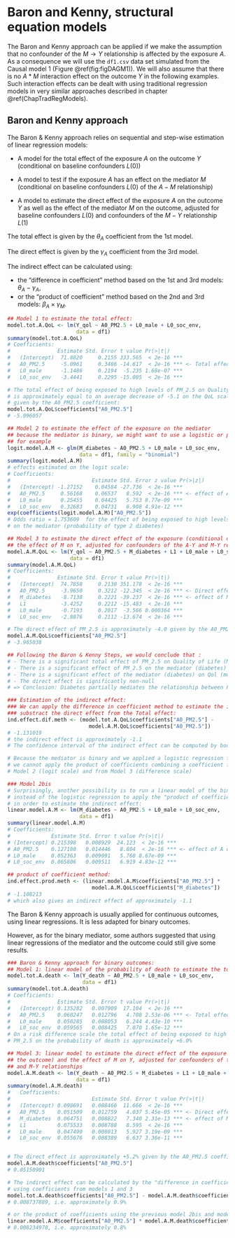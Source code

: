 # Baron and Kenny, structural equation models {#ChapBaronKennySem}

The Baron and Kenny approach can be applied if we make the assumption that no confounder of the $M \rightarrow Y$ relationship is affected by the exposure $A$. As a consequence we will use the `df1.csv` data set simulated from the Causal model 1 (Figure \@ref(fig:figDAGM1)). We will also assume that there is no $A \ast M$ interaction effect on the outcome $Y$ in the following examples. Such interaction effects can be dealt with using traditional regression models in very similar approaches described in chapter \@ref(ChapTradRegModels).

## Baron and Kenny approach

The Baron & Kenny approach relies on sequential and step-wise estimation of linear regression models:

  - A model for the total effect of the exposure $A$ on the outcome $Y$ (conditional on baseline confounders $L(0)$)
  
  \begin{equation*}
    \mathbb{E}(Y \mid A,L(0)) = \theta_0 + \theta_A A + \theta_{L(0)} L(0)
  \end{equation*}
  
  - A model to test if the exposure $A$ has an effect on the mediator $M$ (conditional on baseline confounders $L(0)$ of the $A-M$ relationship)
  
  \begin{equation*}
    \mathbb{E}(M \mid A,L(0)) = \beta_0 + \beta_A A + \beta_{L(0)} L(0)
  \end{equation*}
  
  - A model to estimate the direct effect of the exposure $A$ on the outcome $Y$ as well as the effect of the mediator $M$ on the outcome, adjusted for baseline confounders $L(0)$ and confounders of the $M-Y$ relationship $L(1)$
  
  \begin{equation*}
    \mathbb{E}(Y \mid A,M,L(1),L(0)) = \gamma_0 + \gamma_A A + \gamma_M M + \gamma_{L(0)} L(0) + \gamma_{L(1)} L(1)
  \end{equation*}

The total effect is given by the $\theta_A$ coefficient from the 1st model.

The direct effect is given by the $\gamma_A$ coefficient from the 3rd model.

The indirect effect can be calculated using: 

  - the "difference in coefficient" method based on the 1st and 3rd models: $\theta_A - \gamma_A$,
  - or the "product of coefficient" method based on the 2nd and 3rd models: $\beta_A \times \gamma_M$.

```r
## Model 1 to estimate the total effect:
model.tot.A.QoL <- lm(Y_qol ~ A0_PM2.5 + L0_male + L0_soc_env,
                      data = df1)
summary(model.tot.A.QoL)
# Coefficients:
#               Estimate Std. Error t value Pr(>|t|)
#   (Intercept)  71.8820     0.2155 333.565  < 2e-16 ***
#   A0_PM2.5     -5.0961     0.3486 -14.617  < 2e-16 *** <- Total effect
#   L0_male      -1.1486     0.2194  -5.235 1.68e-07 ***
#   L0_soc_env   -3.4441     0.2295 -15.005  < 2e-16 ***

# The total effect of being exposed to high levels of PM_2.5 on Quality of life
# is approximately equal to an average decrease of -5.1 on the QoL scale,
# given by the A0_PM2.5 coefficient:
model.tot.A.QoL$coefficients["A0_PM2.5"]
# -5.096057

## Model 2 to estimate the effect of the exposure on the mediator
## because the mediator is binary, we might want to use a logistic or probit regression
## for example
logit.model.A.M <- glm(M_diabetes ~ A0_PM2.5 + L0_male + L0_soc_env,
                       data = df1, family = "binomial")
summary(logit.model.A.M)
# effects estimated on the logit scale:
# Coefficients:
#                          Estimate Std. Error z value Pr(>|z|)
#   (Intercept) -1.27152    0.04584 -27.736  < 2e-16 ***
#   A0_PM2.5     0.56168    0.06537   8.592  < 2e-16 *** <- effect of A on M
#   L0_male      0.25455    0.04425   5.753 8.77e-09 ***
#   L0_soc_env   0.32683    0.04731   6.908 4.91e-12 ***
exp(coefficients(logit.model.A.M)["A0_PM2.5"])
# Odds ratio = 1.753609  for the effect of being exposed to high levels of PM_2.5
# on the mediator (probability of type 2 diabetes)

## Model 3 to estimate the direct effect of the exposure (conditional on the outcome) and
## the effect of M on Y, adjusted for confounders of the A-Y and M-Y relationships
model.A.M.QoL <- lm(Y_qol ~ A0_PM2.5 + M_diabetes + L1 + L0_male + L0_soc_env,
                    data = df1)
summary(model.A.M.QoL)
# Coefficients:
#               Estimate Std. Error t value Pr(>|t|)
#   (Intercept)  74.7858     0.2130 351.178  < 2e-16 ***
#   A0_PM2.5     -3.9650     0.3212 -12.345  < 2e-16 *** <- Direct effect
#   M_diabetes   -8.7138     0.2221 -39.237  < 2e-16 *** <- effect of M on Y
#   L1           -3.4252     0.2212 -15.483  < 2e-16 ***
#   L0_male      -0.7193     0.2017  -3.566 0.000364 ***
#   L0_soc_env   -2.8876     0.2112 -13.674  < 2e-16 ***

# The direct effect of PM_2.5 is approximately -4.0 given by the A0_PM2.5 coefficient
model.A.M.QoL$coefficients["A0_PM2.5"]
# -3.965038

## Following the Baron & Kenny Steps, we would conclude that :
# - There is a significant total effect of PM_2.5 on Quality of Life (Model 1)
# - There is a significant effect of PM_2.5 on the mediator (diabetes) (Model 2)
# - There is a significant effect of the mediator (diabetes) on Qol (model 3)
# - The direct effect is significantly non-null
# => Conclusion: Diabetes partially mediates the relationship between PM_2.5 and QoL

### Estimation of the indirect effect:
### We can apply the difference in coefficient method to estimate the indirect effect:
### substract the direct effect from the Total effect:
ind.effect.dif.meth <- (model.tot.A.QoL$coefficients["A0_PM2.5"] -
                          model.A.M.QoL$coefficients["A0_PM2.5"])
# -1.131019
# the indirect effect is approximately -1.1
# The confidence interval of the indirect effect can be computed by bootstrap.

# Because the mediator is binary and we applied a logistic regression for Model 2,
# we cannot apply the product of coefficients combining a coefficient from
# Model 2 (logit scale) and from Model 3 (difference scale)

### Model 2bis
# Surprisingly, another possibility is to run a linear model of the binary mediator
# instead of the logistic regression to apply the "product of coefficient method"
# in order to estimate the indirect effect:
linear.model.A.M <- lm(M_diabetes ~ A0_PM2.5 + L0_male + L0_soc_env,
                       data = df1)
summary(linear.model.A.M)
# Coefficients:
#             Estimate Std. Error t value Pr(>|t|)
# (Intercept) 0.215398   0.008929  24.123  < 2e-16 ***
# A0_PM2.5    0.127180   0.014446   8.804  < 2e-16 *** <- effect of A on M
# L0_male     0.052363   0.009091   5.760 8.67e-09 ***
# L0_soc_env  0.065806   0.009511   6.919 4.83e-12 ***

## product of coefficient method:
ind.effect.prod.meth <- (linear.model.A.M$coefficients["A0_PM2.5"] *
                           model.A.M.QoL$coefficients["M_diabetes"])
# -1.108213
# which also gives an indirect effect of approximately -1.1
```

The Baron & Kenny approach is usually applied for continuous outcomes, using linear regressions. It is less adapted for binary outcomes.

However, as for the binary mediator, some authors suggested that using linear regressions of the mediator and the outcome could still give some results.

```r
### Baron & Kenny approach for binary outcomes:
## Model 1: linear model of the probability of death to estimate the total effect:
model.tot.A.death <- lm(Y_death ~ A0_PM2.5 + L0_male + L0_soc_env,
                        data = df1)
summary(model.tot.A.death)
# Coefficients:
#               Estimate Std. Error t value Pr(>|t|)
#   (Intercept) 0.135282   0.007909  17.104  < 2e-16 ***
#   A0_PM2.5    0.060247   0.012796   4.708 2.53e-06 *** <- Total effect
#   L0_male     0.050285   0.008053   6.244 4.43e-10 ***
#   L0_soc_env  0.059565   0.008425   7.070 1.65e-12 ***
# On a risk difference scale the total effect of being exposed to high levels of
# PM_2.5 on the probability of death is approximately +6.0%

## Model 3: linear model to estimate the direct effect of the exposure (conditional on
## the outcome) and the effect of M on Y, adjusted for confounders of the A-Y
## and M-Y relationships
model.A.M.death <- lm(Y_death ~ A0_PM2.5 + M_diabetes + L1 + L0_male + L0_soc_env,
                      data = df1)
summary(model.A.M.death)
#   Coefficients:
#                          Estimate Std. Error t value Pr(>|t|)
#   (Intercept) 0.098691   0.008460  11.666  < 2e-16 ***
#   A0_PM2.5    0.051509   0.012759   4.037 5.45e-05 *** <- Direct effect
#   M_diabetes  0.064751   0.008822   7.340 2.31e-13 *** <- effect of M on Y
#   L1          0.075533   0.008788   8.595  < 2e-16 ***
#   L0_male     0.047490   0.008013   5.927 3.19e-09 ***
#   L0_soc_env  0.055676   0.008389   6.637 3.36e-11 ***


# The direct effect is approximately +5.2% given by the A0_PM2.5 coefficient
model.A.M.death$coefficients["A0_PM2.5"]
# 0.05150901

# The indirect effect can be calculated by the "difference in coefficient" method
# using coefficients from models 1 and 3
model.tot.A.death$coefficients["A0_PM2.5"] - model.A.M.death$coefficients["A0_PM2.5"]
# 0.008737889, i.e. approximately 0.9%

# or the product of coefficients using the previous model 2bis and model 3:
linear.model.A.M$coefficients["A0_PM2.5"] * model.A.M.death$coefficients["M_diabetes"]
# 0.008234978, i.e. approximately 0.8%
```


